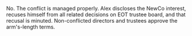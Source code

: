 <FaqPage question="Doesn't Alex being CD staff and a trustee director create a conflict?">
  <p>
    No. The conflict is managed properly. Alex discloses the NewCo interest, recuses himself from all related decisions on EOT trustee board, and that recusal is minuted. Non-conflicted directors and trustees approve the arm's-length terms.
  </p>
</FaqPage>
